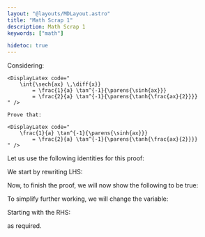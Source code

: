 ```yaml
---
layout: "@layouts/MDLayout.astro"
title: "Math Scrap 1"
description: Math Scrap 1
keywords: ["math"]

hidetoc: true
---
```





<QuestionFrame>
    Considering:

    <DisplayLatex code="
        \int{\sech{ax} \,\diff{x}}
            = \frac{1}{a} \tan^{-1}{\parens{\sinh{ax}}}
            = \frac{2}{a} \tan^{-1}{\parens{\tanh{\frac{ax}{2}}}}
    " />

    Prove that:

    <DisplayLatex code="
        \frac{1}{a} \tan^{-1}{\parens{\sinh{ax}}}
            = \frac{2}{a} \tan^{-1}{\parens{\tanh{\frac{ax}{2}}}}
    " />
</QuestionFrame>

Let us use the following identities for this proof:

<GatherLatex code="
    \tan^{-1}{x} = 2 \tan^{-1}{\parens{\frac{x}{1 + \sqrt{1 + x^2}}}} \\
    \sinh{x} = \frac{e^x - e^{-x}}{2} = \frac{e^{2x} - 1}{2 e^x} \\
    \tanh{x} = \frac{e^x - e^{-x}}{e^x + e^{-x}} = \frac{e^{2x} - 1}{e^{2x} + 1}
" />

We start by rewriting LHS:

<DisplayLatex code="
    \lhs
        = \frac{1}{a} \tan^{-1}{\parens{\sinh{ax}}}
        = \frac{2}{a} \tan^{-1}{\parens{\frac{\sinh{ax}}{1 + \sqrt{1 + \sinh^2{ax}}}}} 
" />

Now, to finish the proof, we will now show the following to be true:

<DisplayLatex code="
    \tanh{\frac{ax}{2}} = \frac{\sinh{ax}}{1 + \sqrt{1 + \sinh^2{ax}}}
" />

To simplify further working, we will change the variable:

<DisplayLatex code="
    \tanh{x} = \frac{\sinh{2x}}{1 + \sqrt{1 + \sinh^2{2x}}}
" />

Starting with the RHS:

<AlignLatex code="
    \rhs
    &= \frac{\frac{e^{4x} - 1}{2 e^{2x}}}{1 + \sqrt{1 + \parens{\frac{e^{4x} - 1}{2 e^{2x}}}^2}}
    = \frac{e^{4x} - 1}{2 e^{2x} \parens{1 + \sqrt{1 + \frac{e^{8x} - 2 e^{4x} + 1}{4 e^{4x}}}}}
    = \frac{e^{4x} - 1}{2 e^{2x} \parens{1 + \sqrt{\frac{e^{8x} - 2 e^{4x} + 1 + 4 e^{4x}}{4 e^{4x}}}}}
    = \frac{e^{4x} - 1}{2 e^{2x} \parens{1 + \sqrt{\frac{e^{8x} + 2 e^{4x} + 1}{4 e^{4x}}}}}
    \\
    &= \frac{e^{4x} - 1}{2 e^{2x} \parens{1 + \sqrt{\frac{\parens{e^{4x} + 1}^2}{4 e^{4x}}}}}
    = \frac{e^{4x} - 1}{2 e^{2x} \parens{1 + \frac{e^{4x} + 1}{2 e^{2x}}}}
    = \frac{e^{4x} - 1}{2 e^{2x} + e^{4x} + 1}
    = \frac{\parens{e^{2x} - 1} \parens{e^{2x} + 1}}{\parens{e^{2x} + 1}^2}
    = \frac{e^{2x} - 1}{e^{2x} + 1}
    = \tanh{x}
    = \lhs
" />

as required.

